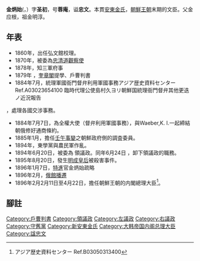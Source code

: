'''金炳始'''({{kor|k=김병시|hanja=金炳始}}，{{bd|1832年||1898年|}}）字'''圣初'''，号'''蓉庵'''，谥'''忠文'''。本貫[[安東金氏|安東金氏]]，[[朝鮮王朝|朝鮮王朝]]末期的文臣。父金应根，祖金明淳。

== 年表 ==
* 1860年，出任弘文館校理。
* 1870年，被委為[[忠清道|忠清道]][[觀察使|觀察使]]
* 1878年，知三軍府事
* 1879年 ，[[奎章閣|奎章閣]]提學、戶曹判書
* 1884年7月，統理軍國衙門督弁利用軍國事務<ref name="臨時代理公使島村久ヨリ朝鮮国統理衙門督弁其他更迭ノ近況報告">アジア歴史資料センター Ref.A03023654100 臨時代理公使島村久ヨリ朝鮮国統理衙門督弁其他更迭ノ近況報告
</ref>，處理各國交涉事務。
* 1884年7月7日，為全權大使（督弁利用軍國事務），與Waeber,K. I.一起締結朝俄修好通商條約。
* 1885年1月，擔任[[壬午兵变|壬午事變]]之朝鮮政府側的調査委員。
* 1894年，東學黨與農民軍作亂。
* 1894年6月20日，被委為 領議政。同年6月24日 ，卸下領議政的職務。
* 1895年8月20日，發生[[明成皇后|明成皇后]]被殺害事件。
* 1896年1月7日，[[特進|特進]]官金炳始疏略
* 1896年2月，[[俄館播遷|俄館播遷]]
* 1896年2月2月11日至4月22日，擔任朝鮮王朝的内閣總理大臣<ref name="B03050313400">アジア歴史資料センター Ref.B03050313400</ref>。

== 腳註 ==
<references />

{{領議政}}
{{左議政}}
{{右議政}}
[[Category:戶曹判書|Category:戶曹判書]]
[[Category:領議政|Category:領議政]]
[[Category:左議政|Category:左議政]]
[[Category:右議政|Category:右議政]]
[[Category:守舊黨|Category:守舊黨]]
[[Category:新安東金氏|Category:新安東金氏]]
[[Category:大韩帝国内阁总理大臣|Category:大韩帝国内阁总理大臣]]
[[Category:諡忠文|Category:諡忠文]]